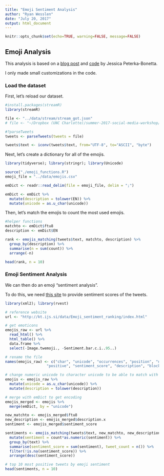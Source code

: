 ```yaml
---
title: "Emoji Sentiment Analysis"
author: "Ryan Wesslen"
date: "July 20, 2017"
output: html_document
---
```


```r
knitr::opts_chunk$set(echo=TRUE, warning=FALSE, message=FALSE)
```

## Emoji Analysis 

This analysis is based on a [blog post](http://opiateforthemass.es/articles/emoji-analysis/) and [code](https://github.com/today-is-a-good-day/emojis/blob/master/emoji_analysis.R) by Jessica Peterka-Bonetta.

I only made small customizations in the code.

### Load the dataset

First, let's reload our dataset.

```r
#install.packages(streamR)
library(streamR)

file <- "../data/stream/stream_got.json"
# file <- "~/Dropbox (UNC Charlotte)/summer-2017-social-media-workshop/data/stream/stream_got.json"

#?parseTweets
tweets <- parseTweets(tweets = file)

tweets$text <- iconv(tweets$text, from="UTF-8", to="ASCII", "byte")
```

Next, let's create a dictionary for all of the emojis.

```r
library(tidyverse); library(stringr); library(Unicode)

source("./emoji_functions.R")
emoji_file = "../data/emojis.csv"

emDict <- readr::read_delim(file = emoji_file, delim = ";")

emDict <- emDict %>%
  mutate(description = tolower(EN)) %>%
  mutate(unicode = as.u_char(unicode))
```

Then, let's match the emojis to count the most used emojis.

```r
#helper functions
matchto <- emDict$ftu8
description <- emDict$EN

rank <- emojis_matching(tweets$text, matchto, description) %>% 
  group_by(description) %>% 
  summarise(n = sum(count)) %>%
  arrange(-n)

head(rank, n = 10)
```

### Emoji Sentiment Analysis

We can then do an emoji "sentiment analysis".

To do this, we need [this site](http://kt.ijs.si/data/Emoji_sentiment_ranking/index.html) to provide sentiment scores of the tweets.

```r
library(xml2); library(rvest)

# reference website
url <- "http://kt.ijs.si/data/Emoji_sentiment_ranking/index.html"

# get emoticons
emojis_raw <- url %>%
  read_html() %>%
  html_table() %>%
  data.frame %>%
  select(-Image.twemoji., -Sentiment.bar.c.i..95..)

# rename the file
names(emojis_raw) <- c("char", "unicode", "occurrences", "position", "negative", "neutral", 
                   "positive", "sentiment_score", "description", "block")

# change numeric unicode to character unicode to be able to match with emDict 
emojis <- emojis_raw %>%
  mutate(unicode = as.u_char(unicode)) %>%
  mutate(description = tolower(description)) 

# merge with emDict to get encoding
emojis_merged <- emojis %>%
  merge(emDict, by = "unicode")

new_matchto <- emojis_merged$ftu8
new_description <- emojis_merged$description.x
sentiment <- emojis_merged$sentiment_score

sentiments <- emojis_matching(tweets$text, new_matchto, new_description, sentiment) %>%
  mutate(sentiment = count*as.numeric(sentiment)) %>%
  group_by(text) %>% 
  summarise(sentiment_score = sum(sentiment), tweet_count = n()) %>%
  filter(!is.na(sentiment_score)) %>%
  arrange(desc(sentiment_score))

# top 10 most positive tweets by emoji sentiment
head(sentiments, n = 10)
```


